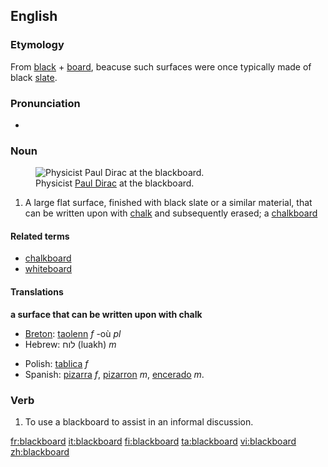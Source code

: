 {{Wikipedia}}
==English==

===Etymology===
From [[black]] + [[board]], beacuse such surfaces were once typically made of black [[slate]].

===Pronunciation===
*{{audio|en-us-blackboard.ogg|Audio (US)}}

===Noun===
{{en-noun}}
[[Image:Diracb.jpg|thumb|right|Physicist [[w:Paul Dirac|Paul Dirac]] at the blackboard.]]
# A large flat surface, finished with black slate or a similar material, that can be written upon with [[chalk]] and subsequently erased; a [[chalkboard]]

====Related terms====
*[[chalkboard]]
*[[whiteboard]]

====Translations====
'''a surface that can be written upon with chalk'''
{{top}}
*[[Breton]]: [[taolenn]] ''f'' -où ''pl''
*Hebrew: לוח (luakh) ''m''
{{mid}}
*Polish: [[tablica]] ''f''
*Spanish: [[pizarra]] ''f'', [[pizarron]] ''m'', [[encerado]] ''m''.
{{bottom}}

===Verb===
{{en-verb}}

# To use a blackboard to assist in an informal discussion.

[[fr:blackboard]]
[[it:blackboard]]
[[fi:blackboard]]
[[ta:blackboard]]
[[vi:blackboard]]
[[zh:blackboard]]
